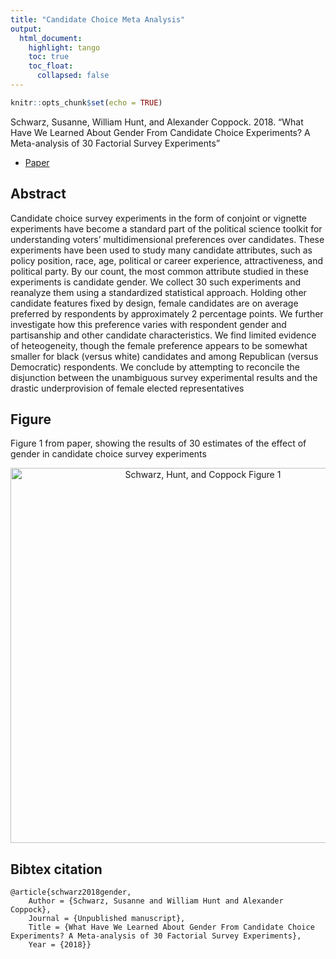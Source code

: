```yaml
---
title: "Candidate Choice Meta Analysis"
output: 
  html_document:
    highlight: tango
    toc: true
    toc_float:
      collapsed: false
---
```


```r
knitr::opts_chunk$set(echo = TRUE)
```

Schwarz, Susanne, William Hunt, and Alexander Coppock. 2018. “What Have We Learned About Gender From Candidate Choice Experiments? A Meta-analysis of 30 Factorial Survey Experiments” 

- [Paper](papers/SHC_gender.pdf)

## Abstract

Candidate choice survey experiments in the form of conjoint or vignette experiments have become a standard part of the political science toolkit for understanding voters' multidimensional preferences over candidates. These experiments have been used to study many candidate attributes, such as policy position, race, age, political or career experience, attractiveness, and political party. By our count, the most common attribute studied in these experiments is candidate gender. We collect 30 such experiments and reanalyze them using a standardized statistical approach. Holding other candidate features fixed by design, female candidates are on average preferred by respondents by approximately 2 percentage points. We further investigate how this preference varies with respondent gender and partisanship and other candidate characteristics. We find limited evidence of heteogeneity, though the female preference appears to be somewhat smaller for black (versus white) candidates and among Republican (versus Democratic) respondents. We conclude by attempting to reconcile the disjunction between the unambiguous survey experimental results and the drastic underprovision of female elected representatives

## Figure

Figure 1 from paper, showing the results of 30 estimates of the effect of gender in candidate choice survey experiments

<center><img src="images/SHC_gender_fig.png" alt="Schwarz, Hunt, and Coppock Figure 1" width="600"></center>

## Bibtex citation

```
@article{schwarz2018gender,
	Author = {Schwarz, Susanne and William Hunt and Alexander Coppock},
	Journal = {Unpublished manuscript},
	Title = {What Have We Learned About Gender From Candidate Choice Experiments? A Meta-analysis of 30 Factorial Survey Experiments},
	Year = {2018}}
```
